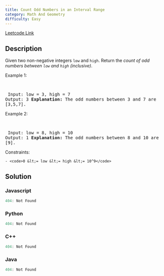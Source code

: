```yaml
---
title: Count Odd Numbers in an Interval Range
category: Math And Geometry
difficulty: Easy
---
```


<Callout>

[Leetcode Link](https://leetcode.com/problems/count-odd-numbers-in-an-interval-range)

</Callout>

## Description
Given two non-negative integers <code>low</code> and <code><font face="monospace">high</font></code>. Return the *count of odd numbers between *<code>low</code>* and *<code><font face="monospace">high</font></code>* (inclusive)*.

 
Example 1:

<br /><pre className="overflow-x-auto">
Input: low = 3, high = 7
Output: 3
<b>Explanation: </b>The odd numbers between 3 and 7 are [3,5,7].</pre>

Example 2:

<br /><pre className="overflow-x-auto">
Input: low = 8, high = 10
Output: 1
<b>Explanation: </b>The odd numbers between 8 and 10 are [9].</pre>

 
Constraints:


	- <code>0 &lt;= low &lt;= high &lt;= 10^9</code>


## Solution

### Javascript
```javascript
404: Not Found
```
### Python
```python
404: Not Found
```
### C++
```cpp
404: Not Found
```
### Java
```java
404: Not Found
```



